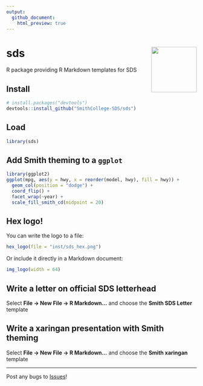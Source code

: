 ```yaml
---
output:
  github_document:
    html_preview: true
---
```


# sds <img src='man/figures/logo.png' align="right" height="120" />

R package providing R Markdown templates for SDS

## Install

```r
# install.packages("devtools")
devtools::install_github("SmithCollege-SDS/sds")
```

## Load

```r
library(sds)
```

## Add Smith theming to a `ggplot`

```r
library(ggplot2)
ggplot(mpg, aes(y = hwy, x = reorder(model, hwy), fill = hwy)) +
  geom_col(position = "dodge") +
  coord_flip() +
  facet_wrap(~year) +
  scale_fill_smith_cd(midpoint = 20)
```



## Hex logo!

You can write the logo to a file:

```r
hex_logo(file = "inst/sds_hex.png")
```

Or include it directly in a Markdown document:

```r
img_logo(width = 64)
```

## Write a letter on official SDS letterhead

Select **File -> New File -> R Markdown...** and choose the **Smith SDS Letter** template


## Write a xaringan presentation with Smith theming

Select **File -> New File -> R Markdown...** and choose the **Smith xaringan** template


---

Post any bugs to [Issues](https://github.com/SmithCollege-SDS/sds/issues)!
